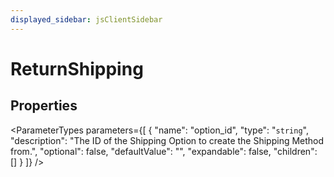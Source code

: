```yaml
---
displayed_sidebar: jsClientSidebar
---
```



# ReturnShipping

## Properties

<ParameterTypes parameters={[
  {
    "name": "option_id",
    "type": "`string`",
    "description": "The ID of the Shipping Option to create the Shipping Method from.",
    "optional": false,
    "defaultValue": "",
    "expandable": false,
    "children": []
  }
]} />
